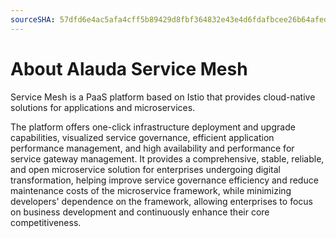 ```yaml
---
sourceSHA: 57dfd6e4ac5afa4cff5b89429d8fbf364832e43e4d6fdafbcee26b64afeddb6b
---
```



# About Alauda Service Mesh

Service Mesh is a PaaS platform based on Istio that provides cloud-native solutions for applications and microservices.

The platform offers one-click infrastructure deployment and upgrade capabilities, visualized service governance, efficient application performance management, and high availability and performance for service gateway management. It provides a comprehensive, stable, reliable, and open microservice solution for enterprises undergoing digital transformation, helping improve service governance efficiency and reduce maintenance costs of the microservice framework, while minimizing developers' dependence on the framework, allowing enterprises to focus on business development and continuously enhance their core competitiveness.

<ExternalSite name="servicemeshv1" />
